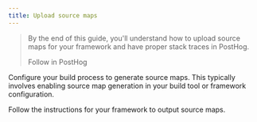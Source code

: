 ```yaml
---
title: Upload source maps
---
```



> By the end of this guide, you'll understand how to upload source maps for your framework and have proper stack traces in PostHog.
>
> <CallToAction type="primary" to="https://us.posthog.com/onboarding/error_tracking?step=source_maps">
>    Follow in PostHog
> </CallToAction>


<Steps>
  <Step title="Install the PostHog CLI" subtitle="Your goal in this step: Get the CLI tool or framework-specific package." badge="required">
    <DownloadCLI />
  </Step>
  <Step title="Authenticate the CLI" subtitle="Your goal in this step: Authenticate the CLI to upload source maps to PostHog." badge="required">
    <AuthenticateCLI />
  </Step>
  <Step title="Output source maps for your framework" subtitle="Your goal in this step: Configure your build to generate source maps." badge="required">
    
  Configure your build process to generate source maps. This typically involves enabling source map generation in your build tool or framework configuration.

  Follow the instructions for your framework to output source maps.

  <UploadSourceMapPlatforms />

  </Step>
  <Step title="Inject source map" subtitle="Your goal in this step: Add metadata to associate maps with your code." badge="required">
    <InjectSourceMap />
  </Step>
  <Step title="Upload source map" subtitle="Your goal in this step: Send the processed source maps to PostHog." badge="required">
    <UploadSourceMap />
  </Step>
</Steps>
